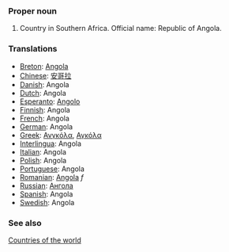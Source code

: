===Proper noun===
# Country in Southern Africa. Official name: Republic of Angola.
===Translations===
*[[Breton]]: [[Angola]]
*[[Chinese]]: [[安哥拉]]
*[[Danish]]: Angola
*[[Dutch]]: Angola
*[[Esperanto]]: [[Angolo]]
*[[Finnish]]: Angola
*[[French]]: Angola
*[[German]]: Angola
*[[Greek]]: [[Ανγκόλα]], [[Αγκόλα]]
*[[Interlingua]]: Angola
*[[Italian]]: Angola
*[[Polish]]: Angola
*[[Portuguese]]: Angola
*[[Romanian]]: [[Angola]] ''f''
*[[Russian]]: [[Ангола]]
*[[Spanish]]: Angola
*[[Swedish]]: Angola

===See also===
[[Countries of the world]]